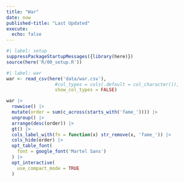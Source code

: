 ```yaml
---
title: "War"
date: now
published-title: "Last Updated"
execute: 
  echo: false
---
```


```r
#| label: setup
suppressPackageStartupMessages({library(here)})
source(here('R/00_setup.R'))
```


```r
#| label: war
war <- read_csv(here('data/war.csv'), 
                  #col_types = cols(.default = col_character()),
                  show_col_types = FALSE)
```

:::{.column-page}
```r
war |> 
  rowwise() |> 
  mutate(order = sum(c_across(starts_with('fame_')))) |> 
  ungroup() |> 
  arrange(desc(order)) |> 
  gt() |>
  cols_label_with(fn = function(x) str_remove(x, 'fame_')) |> 
  cols_hide(order) |> 
  opt_table_font(
    font = google_font('Martel Sans')
  ) |> 
  opt_interactive(
    use_compact_mode = TRUE
  )
```
:::